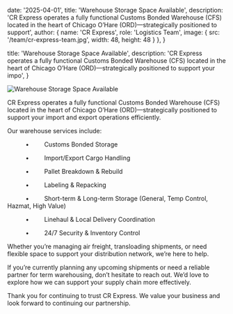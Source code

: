   date: '2025-04-01',
  title: 'Warehouse Storage Space Available',
  description: 'CR Express operates a fully functional Customs Bonded Warehouse (CFS) located in the heart of Chicago O’Hare (ORD)—strategically positioned to support',
  author: {
    name: 'CR Express',
    role: 'Logistics Team',
    image: { src: '/team/cr-express-team.jpg', width: 48, height: 48 }
  },
}

  title: 'Warehouse Storage Space Available',
  description: 'CR Express operates a fully functional Customs Bonded Warehouse (CFS) located in the heart of Chicago O’Hare (ORD)—strategically positioned to support your impo',
}

<div className="relative my-10 overflow-hidden rounded-4xl bg-neutral-100 max-sm:-mx-6 aspect-[16/10]">
  <img src="/images/blog-post/Warehouse-Storage-Space-Available.jpg" alt="Warehouse Storage Space Available" className="absolute inset-0 h-full w-full object-cover" />
</div>

CR Express operates a fully functional Customs Bonded Warehouse (CFS) located in the heart of Chicago O’Hare (ORD)—strategically positioned to support your import and export operations efficiently.

Our warehouse services include:

      •     Customs Bonded Storage

      •     Import/Export Cargo Handling

      •     Pallet Breakdown &amp; Rebuild

      •     Labeling &amp; Repacking

      •     Short-term &amp; Long-term Storage (General, Temp Control, Hazmat, High Value)

      •     Linehaul &amp; Local Delivery Coordination

      •     24/7 Security &amp; Inventory Control

Whether you’re managing air freight, transloading shipments, or need flexible space to support your distribution network, we’re here to help.

If you’re currently planning any upcoming shipments or need a reliable partner for term warehousing, don’t hesitate to reach out. We’d love to explore how we can support your supply chain more effectively.

Thank you for continuing to trust CR Express. We value your business and look forward to continuing our partnership.
